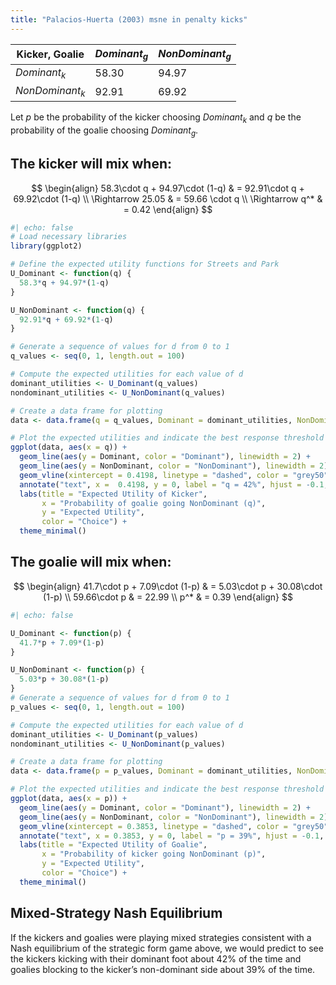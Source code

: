 ```yaml
---
title: "Palacios-Huerta (2003) msne in penalty kicks"
---
```


| Kicker, Goalie  | $Dominant_g$ | $NonDominant_g$ |
|-----------------+--------------+-----------------|
| $Dominant_k$    | 58.30        | 94.97           |
| $NonDominant_k$ | 92.91        | 69.92           |

Let $p$ be the probability of the kicker choosing $Dominant_k$
and $q$ be the probability of the goalie choosing $Dominant_g$.

## The kicker will mix when:

$$
\begin{align}
58.3\cdot q + 94.97\cdot (1-q) & = 92.91\cdot q + 69.92\cdot (1-q) \\
\Rightarrow 25.05 & = 59.66 \cdot q \\
\Rightarrow q^* & = 0.42
\end{align}
$$

```r
#| echo: false
# Load necessary libraries
library(ggplot2)

# Define the expected utility functions for Streets and Park
U_Dominant <- function(q) {
  58.3*q + 94.97*(1-q)
}

U_NonDominant <- function(q) {
  92.91*q + 69.92*(1-q)
}

# Generate a sequence of values for d from 0 to 1
q_values <- seq(0, 1, length.out = 100)

# Compute the expected utilities for each value of d
dominant_utilities <- U_Dominant(q_values)
nondominant_utilities <- U_NonDominant(q_values)

# Create a data frame for plotting
data <- data.frame(q = q_values, Dominant = dominant_utilities, NonDominant = nondominant_utilities)

# Plot the expected utilities and indicate the best response threshold
ggplot(data, aes(x = q)) +
  geom_line(aes(y = Dominant, color = "Dominant"), linewidth = 2) +
  geom_line(aes(y = NonDominant, color = "NonDominant"), linewidth = 2) +
  geom_vline(xintercept = 0.4198, linetype = "dashed", color = "grey50") +
  annotate("text", x =  0.4198, y = 0, label = "q = 42%", hjust = -0.1, color = "grey50") +
  labs(title = "Expected Utility of Kicker",
       x = "Probability of goalie going NonDominant (q)",
       y = "Expected Utility",
       color = "Choice") +
  theme_minimal()
```

## The goalie will mix when:

$$
\begin{align}
41.7\cdot p + 7.09\cdot (1-p) & = 5.03\cdot p + 30.08\cdot (1-p) \\
59.66\cdot p & = 22.99 \\
p^* & = 0.39
\end{align}
$$

```r
#| echo: false

U_Dominant <- function(p) {
  41.7*p + 7.09*(1-p)
}

U_NonDominant <- function(p) {
  5.03*p + 30.08*(1-p)
}
# Generate a sequence of values for d from 0 to 1
p_values <- seq(0, 1, length.out = 100)

# Compute the expected utilities for each value of d
dominant_utilities <- U_Dominant(p_values)
nondominant_utilities <- U_NonDominant(p_values)

# Create a data frame for plotting
data <- data.frame(p = p_values, Dominant = dominant_utilities, NonDominant = nondominant_utilities)

# Plot the expected utilities and indicate the best response threshold
ggplot(data, aes(x = p)) +
  geom_line(aes(y = Dominant, color = "Dominant"), linewidth = 2) +
  geom_line(aes(y = NonDominant, color = "NonDominant"), linewidth = 2) +
  geom_vline(xintercept = 0.3853, linetype = "dashed", color = "grey50") +
  annotate("text", x = 0.3853, y = 0, label = "p = 39%", hjust = -0.1, color = "grey50") +
  labs(title = "Expected Utility of Goalie",
       x = "Probability of kicker going NonDominant (p)",
       y = "Expected Utility",
       color = "Choice") +
  theme_minimal()
```

## Mixed-Strategy Nash Equilibrium

If the kickers and goalies were playing mixed strategies consistent with a Nash equilibrium of the strategic form game above,
we would predict to see the kickers kicking with their dominant foot about 42% of the time
and goalies blocking to the kicker's non-dominant side about 39% of the time.
